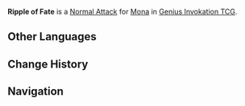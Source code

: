 {{About|the Character Card Skill for [[Genius Invokation TCG]]|the Playable Character Talent|Ripple of Fate}}
{{Genius Invokation TCG Skill Infobox
|title      = Ripple of Fate
|image      = Ripple of Fate Character Card Skill.png
|type       = Normal Attack
|character  = Mona
|element    = Hydro
|matching   = 1
|unaligned  = 2
|effect     = Deals 1 {{Color|Hydro DMG}}.
|order      = 1
}}
'''Ripple of Fate''' is a [[Character Card Normal Attack|Normal Attack]] for [[Mona (Character Card)|Mona]] in [[Genius Invokation TCG]].

==Other Languages==
{{Transclude|Ripple of Fate|Other Languages}}

==Change History==
{{Change History|3.3}}

==Navigation==
{{Genius Invokation TCG Skill Navbox|Mona}}